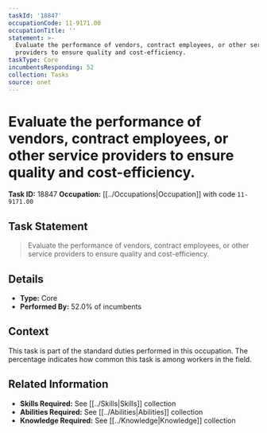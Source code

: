```yaml
---
taskId: '18847'
occupationCode: 11-9171.00
occupationTitle: ''
statement: >-
  Evaluate the performance of vendors, contract employees, or other service
  providers to ensure quality and cost-efficiency.
taskType: Core
incumbentsResponding: 52
collection: Tasks
source: onet
---
```

# Evaluate the performance of vendors, contract employees, or other service providers to ensure quality and cost-efficiency.

**Task ID:** 18847
**Occupation:** [[../Occupations|Occupation]] with code `11-9171.00`

## Task Statement

> Evaluate the performance of vendors, contract employees, or other service providers to ensure quality and cost-efficiency.

## Details

- **Type:** Core
- **Performed By:** 52.0% of incumbents

## Context

This task is part of the standard duties performed in this occupation. The percentage indicates how common this task is among workers in the field.

## Related Information

- **Skills Required:** See [[../Skills|Skills]] collection
- **Abilities Required:** See [[../Abilities|Abilities]] collection
- **Knowledge Required:** See [[../Knowledge|Knowledge]] collection
